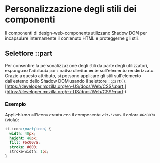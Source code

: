 
<Meta title='Personalizzazione degli stili' />

# Personalizzazione degli stili dei componenti

Il componenti di design-web-components utilizzano Shadow DOM per incapsulare internamente il contenuto HTML e proteggerne gli stili.

## Selettore ::part

Per consentire la personalizzazione degli stili da parte degli utilizzatori, espongono l'attributo `part` nativo direttamente sull'elemento renderizzato.
Grazie a questo attributo, si possono applicare gli stili sull'elemento dall’esterno dello Shadow DOM usando il selettore `::part()`. [https://developer.mozilla.org/en-US/docs/Web/CSS/::part:](https://developer.mozilla.org/en-US/docs/Web/CSS/::part:).

### Esempio

Applichiamo all'icona creata con il componente `<it-icon>` il colore `#6c007a` (viola):

```css
it-icon::part(icon) {
  width: 48px;
  height: 48px;
  fill: #6c007a;
  stroke: #000;
  stroke-width: 1px;
}
```
